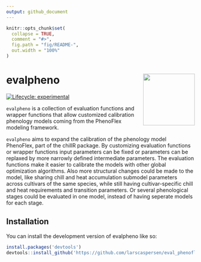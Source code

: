 ```yaml
---
output: github_document
---
```


<!-- README.md is generated from README.Rmd. Please edit that file -->

```r
knitr::opts_chunk$set(
  collapse = TRUE,
  comment = "#>",
  fig.path = "fig/README-",
  out.width = "100%"
)
```

# evalpheno <img src="fig/evalpheno.png" align="right" height="138" alt="" />

<!-- badges: start -->
[![Lifecycle: experimental](https://img.shields.io/badge/lifecycle-experimental-orange.svg)](https://lifecycle.r-lib.org/articles/stages.html#experimental)
<!--[![CRAN status](https://www.r-pkg.org/badges/version/hexsession)](https://CRAN.R-project.org/package=hexsession)>
<!-- badges: end -->

`evalpheno` is a collection of evaluation functions and wrapper functions that allow customized calibration phenology models coming from the PhenoFlex modeling framework. 

`evalpheno` aims to expand the calibration of the phenology model PhenoFlex, part of the chillR package. By customizing evaluation functions or wrapper functions input parameters can be fixed or parameters can be replaxed by more narrowly defined intermediate parameters. The evaluation functions make it easier to calibrate the models with other global optimization algorithms. Also more structural changes could be made to the model, like sharing chill and heat accumulation submodel parameters across cultivars of the same species, while still having cultivar-specific chill and heat requirements and transition parameters. Or several phenological stages could be evaluated in one model, instead of having seperate models for each stage.

## Installation

You can install the development version of evalpheno like so:

```r
install.packages('devtools')
devtools::install_github('https://github.com/larscaspersen/eval_phenoflex')
```

## 